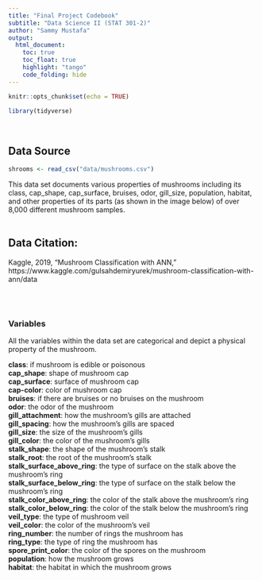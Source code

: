 ```yaml
---
title: "Final Project Codebook"
subtitle: "Data Science II (STAT 301-2)"
author: "Sammy Mustafa"
output:
  html_document:
    toc: true
    toc_float: true
    highlight: "tango"
    code_folding: hide
---
```


```r
knitr::opts_chunk$set(echo = TRUE)
```

```r
library(tidyverse)
```
<br>

## Data Source
```r
shrooms <- read_csv("data/mushrooms.csv")
```
This data set documents various properties of mushrooms including its class, cap_shape, cap_surface, bruises, odor, gill_size, population, habitat, and other properties of its parts (as shown in the image below) of over 8,000 different mushroom samples.
<br><br>


## Data Citation: 

Kaggle, 2019, "Mushroom Classification with ANN," https://www.kaggle.com/gulsahdemiryurek/mushroom-classification-with-ann/data

<br><br>


### Variables
All the variables within the data set are categorical and depict a physical property of the mushroom.


**class**: if mushroom is edible or poisonous
<br>
**cap_shape**: shape of mushroom cap
<br>
**cap_surface**: surface of mushroom cap
<br>
**cap-color**: color of mushroom cap
<br>
**bruises**: if there are bruises or no bruises on the mushroom
<br>
**odor**: the odor of the mushroom
<br>
**gill_attachment**: how the mushroom's gills are attached
<br>
**gill_spacing**: how the mushroom's gills are spaced
<br>
**gill_size**: the size of the mushroom's gills
<br>
**gill_color**: the color of the mushroom's gills
<br>
**stalk_shape**: the shape of the mushroom's stalk
<br>
**stalk_root**: the root of the mushroom's stalk
<br>
**stalk_surface_above_ring**: the type of surface on the stalk above the mushroom's ring
<br>
**stalk_surface_below_ring**: the type of surface on the stalk below the mushroom's ring
<br>
**stalk_color_above_ring**: the color of the stalk above the mushroom's ring
<br>
**stalk_color_below_ring**: the color of the stalk below the mushroom's ring
<br>
**veil_type**: the type of mushroom veil
<br>
**veil_color**: the color of the mushroom's veil
<br>
**ring_number**: the number of rings the mushroom has
<br>
**ring_type**: the type of ring the mushroom has
<br>
**spore_print_color**: the color of the spores on the mushroom
<br>
**population**: how the mushroom grows
<br>
**habitat**: the habitat in which the mushroom grows
<br>
